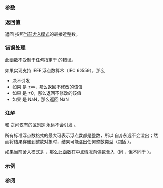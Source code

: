 {{cpp/title|nearbyint|nearbyintf|nearbyintl}}
{{cpp/numeric/math/navbar}}
{{cpp/numeric/math/declarations
|family=nearbyint
|param1=num
|desc=以[[cpp/numeric/fenv/FE_round|当前舍入模式]]舍入浮点数实参 {{c|num}} 到浮点数格式的整数。
}}

===参数===
{{par begin}}
{{par|num|浮点数或整数}}
{{par end}}

===返回值===
返回 {{c|num}} 按照[[cpp/numeric/fenv/FE_round|当前舍入模式]]的最接近整数。

===错误处理===
此函数不受制于任何指定于 {{lc|math_errhandling}} 的错误。

如果实现支持 IEEE 浮点数算术（IEC 60559），那么
* 决不引发 {{lc|FE_INEXACT}}
* 如果 {{c|num}} 是 ±∞，那么返回不修改的该值
* 如果 {{c|num}} 是 ±0，那么返回不修改的该值
* 如果 {{c|num}} 是 NaN，那么返回 NaN

===注解===
{{tt|std::nearbyint}} 和 {{lc|std::rint}} 之间仅有的区别是 {{tt|std::nearbyint}} 永远不会引发 {{lc|FE_INEXACT}}。

所有标准浮点数格式的最大可表示浮点数都是整数，所以 {{tt|std::nearbyint}} 自身永远不会溢出；然而将结果存储到整数对象时，结果可能溢出任何整数类型（包括 {{lc|std::intmax_t}}）。

如果当前舍入模式是 {{lc|FE_TONEAREST}}，那么此函数在中点情况向偶数舍入（同 {{lc|std::rint}}，但不同于 {{lc|std::round}}）。

{{cpp/numeric/math/additional integer overload note|nearbyint}}

===示例===
{{example
|code=
#include &lt;cfenv&gt;
#include &lt;cmath&gt;
#include &lt;iostream&gt;
#pragma STDC FENV_ACCESS ON

int main()
{
    std::fesetround(FE_TONEAREST);
    std::cout &lt;&lt; "就近舍入：\n"
              &lt;&lt; "nearbyint(+2.3) = " &lt;&lt; std::nearbyint(2.3)
              &lt;&lt; "  nearbyint(+2.5) = " &lt;&lt; std::nearbyint(2.5)
              &lt;&lt; "  nearbyint(+3.5) = " &lt;&lt; std::nearbyint(3.5) &lt;&lt; '\n'
              &lt;&lt; "nearbyint(-2.3) = " &lt;&lt; std::nearbyint(-2.3)
              &lt;&lt; "  nearbyint(-2.5) = " &lt;&lt; std::nearbyint(-2.5)
              &lt;&lt; "  nearbyint(-3.5) = " &lt;&lt; std::nearbyint(-3.5) &lt;&lt; '\n';
    
    std::fesetround(FE_DOWNWARD);
    std::cout &lt;&lt; "向下舍入：\n"
              &lt;&lt; "nearbyint(+2.3) = " &lt;&lt; std::nearbyint(2.3)
              &lt;&lt; "  nearbyint(+2.5) = " &lt;&lt; std::nearbyint(2.5)
              &lt;&lt; "  nearbyint(+3.5) = " &lt;&lt; std::nearbyint(3.5) &lt;&lt; '\n'
              &lt;&lt; "nearbyint(-2.3) = " &lt;&lt; std::nearbyint(-2.3)
              &lt;&lt; "  nearbyint(-2.5) = " &lt;&lt; std::nearbyint(-2.5)
              &lt;&lt; "  nearbyint(-3.5) = " &lt;&lt; std::nearbyint(-3.5) &lt;&lt; '\n';
    
    std::cout &lt;&lt; "nearbyint(-0.0) = " &lt;&lt; std::nearbyint(-0.0)  &lt;&lt; '\n'
              &lt;&lt; "nearbyint(-Inf) = " &lt;&lt; std::nearbyint(-INFINITY) &lt;&lt; '\n';
}
|output=
就近舍入：
nearbyint(+2.3) = 2  nearbyint(+2.5) = 2  nearbyint(+3.5) = 4
nearbyint(-2.3) = -2  nearbyint(-2.5) = -2  nearbyint(-3.5) = -4
向下舍入：
nearbyint(+2.3) = 2  nearbyint(+2.5) = 2  nearbyint(+3.5) = 3
nearbyint(-2.3) = -3  nearbyint(-2.5) = -3  nearbyint(-3.5) = -4
nearbyint(-0.0) = -0
nearbyint(-Inf) = -inf
}}

===参阅===
{{dsc begin}}
{{dsc inc|cpp/numeric/math/dsc rint}}
{{dsc inc|cpp/numeric/math/dsc round}}
{{dsc inc|cpp/numeric/fenv/dsc feround}}
{{dsc see c|c/numeric/math/nearbyint}}
{{dsc end}}

{{langlinks|de|es|fr|it|ja|pt|ru|zh}}